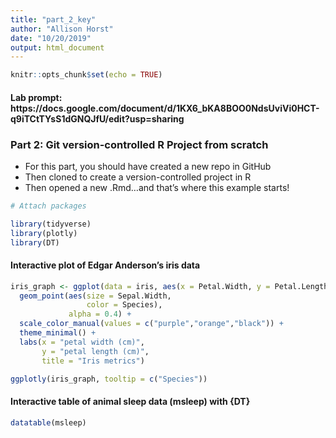 ```yaml
---
title: "part_2_key"
author: "Allison Horst"
date: "10/20/2019"
output: html_document
---
```


```r
knitr::opts_chunk$set(echo = TRUE)
```

#### Lab prompt: https://docs.google.com/document/d/1KX6_bKA8BOO0NdsUviVi0HCT-q9iTCtTYsS1dGNQJfU/edit?usp=sharing

### Part 2: Git version-controlled R Project from scratch

- For this part, you should have created a new repo in GitHub
- Then cloned to create a version-controlled project in R
- Then opened a new .Rmd...and that's where this example starts!

```r
# Attach packages

library(tidyverse)
library(plotly)
library(DT)

```

#### Interactive plot of Edgar Anderson's iris data

```r
iris_graph <- ggplot(data = iris, aes(x = Petal.Width, y = Petal.Length)) +
  geom_point(aes(size = Sepal.Width, 
                 color = Species),
             alpha = 0.4) +
  scale_color_manual(values = c("purple","orange","black")) +
  theme_minimal() +
  labs(x = "petal width (cm)",
       y = "petal length (cm)",
       title = "Iris metrics")

ggplotly(iris_graph, tooltip = c("Species"))


```

#### Interactive table of animal sleep data (msleep) with {DT}

```r

datatable(msleep)

```

